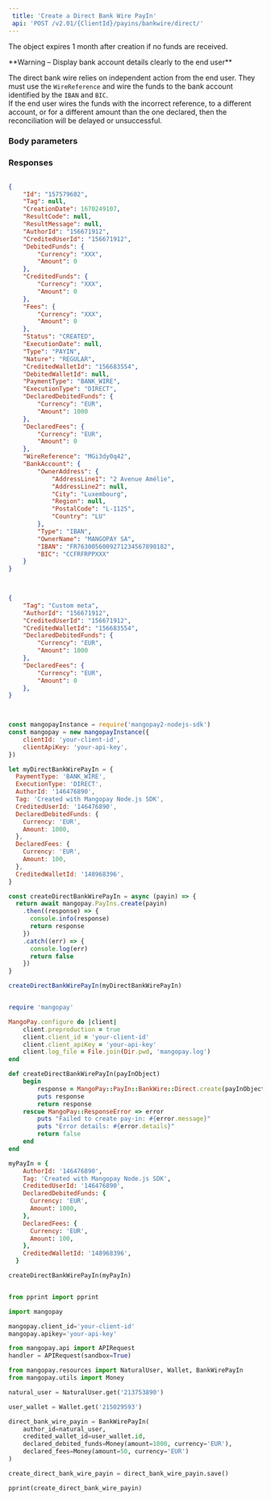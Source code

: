 ```yaml
---  
 title: 'Create a Direct Bank Wire PayIn'  
 api: 'POST /v2.01/{ClientId}/payins/bankwire/direct/'  
---  
```


  

The object expires 1 month after creation if no funds are received.  

<Warning>  
**Warning – Display bank account details clearly to the end user** 
  
The direct bank wire relies on independent action from the end user. They must use the `WireReference` and wire the funds to the bank account identified by the `IBAN` and `BIC`.  
If the end user wires the funds with the incorrect reference, to a different account, or for a different amount than the one declared, then the reconciliation will be delayed or unsuccessful.  
</Warning>  

### Body parameters  

<Tag />  

<AuthorId />  

<CreditedUserId />  

<CreditedWalletId />  

<DeclaredDebitedFunds />  

<DeclaredFees />  

<ProfilingAttemptReference />  

### Responses  

<AccordionGroup><Accordion title="200 Status is CREATED">  

<IdResponse />  

<Tag2Response />  

<CreationDateResponse />  

<ResultCodeResponse />  

<ResultMessageResponse />  

<AuthorIdResponse />  

<CreditedUserIdResponse />  

<DebitedFunds7Response />  

<CreditedFunds7Response />  

<Fees7Response />  

<Status2Response />  

<ExecutionDateResponse />  

<TypeResponse />  

<NatureResponse />  

<CreditedWalletIdResponse />  

<DebitedWalletId1Response />  

<PaymentType2Response />  

<ExecutionTypeResponse />  

<DeclaredDebitedFundsResponse />  

<DeclaredFeesResponse />  

<WireReferenceResponse />  

<BankAccountResponse /></Accordion></AccordionGroup>  

<ResponseExample>  

```json 200 Status is CREATED  

{
    "Id": "157579682",
    "Tag": null,
    "CreationDate": 1670249107,
    "ResultCode": null,
    "ResultMessage": null,
    "AuthorId": "156671912",
    "CreditedUserId": "156671912",
    "DebitedFunds": {
        "Currency": "XXX",
        "Amount": 0
    },
    "CreditedFunds": {
        "Currency": "XXX",
        "Amount": 0
    },
    "Fees": {
        "Currency": "XXX",
        "Amount": 0
    },
    "Status": "CREATED",
    "ExecutionDate": null,
    "Type": "PAYIN",
    "Nature": "REGULAR",
    "CreditedWalletId": "156683554",
    "DebitedWalletId": null,
    "PaymentType": "BANK_WIRE",
    "ExecutionType": "DIRECT",
    "DeclaredDebitedFunds": {
        "Currency": "EUR",
        "Amount": 1000
    },
    "DeclaredFees": {
        "Currency": "EUR",
        "Amount": 0
    },
    "WireReference": "MGi3dy0q42",
    "BankAccount": {
        "OwnerAddress": {
            "AddressLine1": "2 Avenue Amélie",
            "AddressLine2": null,
            "City": "Luxembourg",
            "Region": null,
            "PostalCode": "L-1125",
            "Country": "LU"
        },
        "Type": "IBAN",
        "OwnerName": "MANGOPAY SA",
        "IBAN": "FR7630056009271234567890182",
        "BIC": "CCFRFRPPXXX"
    }
}
  

 ```  

</ResponseExample>  

<RequestExample>  
  
```json REST  

{
    "Tag": "Custom meta",
    "AuthorId": "156671912",
    "CreditedUserId": "156671912",
    "CreditedWalletId": "156683554",
    "DeclaredDebitedFunds": {
        "Currency": "EUR",
        "Amount": 1000
    },
    "DeclaredFees": {
        "Currency": "EUR",
        "Amount": 0
    },
}
  
```  

  
```javascript NodeJS  

const mangopayInstance = require('mangopay2-nodejs-sdk')
const mangopay = new mangopayInstance({
    clientId: 'your-client-id',
    clientApiKey: 'your-api-key',
})

let myDirectBankWirePayIn = {
  PaymentType: 'BANK_WIRE',
  ExecutionType: 'DIRECT',
  AuthorId: '146476890',
  Tag: 'Created with Mangopay Node.js SDK',
  CreditedUserId: '146476890',
  DeclaredDebitedFunds: {
    Currency: 'EUR',
    Amount: 1000,
  },
  DeclaredFees: {
    Currency: 'EUR',
    Amount: 100,
  },
  CreditedWalletId: '148968396',
}

const createDirectBankWirePayIn = async (payin) => {
  return await mangopay.PayIns.create(payin)
    .then((response) => {
      console.info(response)
      return response
    })
    .catch((err) => {
      console.log(err)
      return false
    })
}

createDirectBankWirePayIn(myDirectBankWirePayIn)  
```  

  
```ruby Ruby  

require 'mangopay'

MangoPay.configure do |client|
    client.preproduction = true
    client.client_id = 'your-client-id'
    client.client_apiKey = 'your-api-key'
    client.log_file = File.join(Dir.pwd, 'mangopay.log')
end

def createDirectBankWirePayIn(payInObject)
    begin
        response = MangoPay::PayIn::BankWire::Direct.create(payInObject)
        puts response
        return response
    rescue MangoPay::ResponseError => error
        puts "Failed to create pay-in: #{error.message}"
        puts "Error details: #{error.details}"
        return false
    end
end

myPayIn = {
    AuthorId: '146476890',
    Tag: 'Created with Mangopay Node.js SDK',
    CreditedUserId: '146476890',
    DeclaredDebitedFunds: {
      Currency: 'EUR',
      Amount: 1000,
    },
    DeclaredFees: {
      Currency: 'EUR',
      Amount: 100,
    },
    CreditedWalletId: '148968396',
  }

createDirectBankWirePayIn(myPayIn)  
```  

  
```python Python  

from pprint import pprint

import mangopay

mangopay.client_id='your-client-id'
mangopay.apikey='your-api-key'

from mangopay.api import APIRequest
handler = APIRequest(sandbox=True)

from mangopay.resources import NaturalUser, Wallet, BankWirePayIn
from mangopay.utils import Money

natural_user = NaturalUser.get('213753890')

user_wallet = Wallet.get('215029593')

direct_bank_wire_payin = BankWirePayIn(
    author_id=natural_user,
    credited_wallet_id=user_wallet.id,
    declared_debited_funds=Money(amount=1000, currency='EUR'),
    declared_fees=Money(amount=50, currency='EUR')
)

create_direct_bank_wire_payin = direct_bank_wire_payin.save()

pprint(create_direct_bank_wire_payin)  
```  

  
</RequestExample>